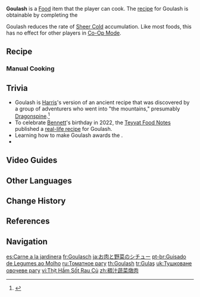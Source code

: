 {{Food Infobox
|id              = 108205
|name            = Goulash
|description     = A steaming-hot stew.
|effectType      = Sheer Cold Resistance
|desc_basic      = Hot stew made from Chilled Meat and vegetables chopped into small pieces. Slow-boiled tomatoes give this dish a rich and thick texture. Filling one's stomach with this comforting mixture has a warming effect.
|desc_delicious  = Just one spoonful sends a down-to-earth sense of satisfaction welling up from the depths of your heart. The meat's flavor grows with every chew, bringing limitless strength to the eater even in the coldest wintry wastes.
|desc_suspicious = There was some flaw in the flame control during the stewing process, leading to a product with a very stiff mouthfeel. You can ignore those flaws if you scarf it all down - it'll keep the cold away regardless.
|type            = Adventurer's Dishes
|effect          = (var1) the rate of [[Sheer Cold]] accumulation for all party members for 900s.
|eff_att1        = Sheer Cold
|eff_suspicious1 = Slightly decreases
|eff_basic1      = Somewhat decreases
|eff_delicious1  = Decreases
|quality         = 2
|region          = Mondstadt
|recipe          = Complete ''[[Ah, Fresh Meat!]]''
}}
'''Goulash''' is a [[Food]] item that the player can cook. The [[recipe]] for Goulash is obtainable by completing the {{Quest|Ah, Fresh Meat!}}

Goulash reduces the rate of [[Sheer Cold]] accumulation. Like most foods, this has no effect for other players in [[Co-Op Mode]].

==Recipe==
{{Recipe
|type = Cooking
|Chilled Meat = 2
|Carrot = 2
|Tomato = 1
|sort = Chilled Meat;Carrot;Tomato
}}

===Manual Cooking===
{{Manual Cooking}}

==Trivia==
* Goulash is [[Harris]]'s version of an ancient recipe that was discovered by a group of adventurers who went into "the mountains," presumably [[Dragonspine]].<ref>{{Ref/Quest|Ah, Fresh Meat!}}</ref>
* To celebrate [[Bennett]]'s birthday in 2022, the [[Teyvat Food Notes]] published a [https://ys.mihoyo.com/main/news/detail/20308 real-life recipe] for Goulash.
* Learning how to make Goulash awards the {{Achievement|Glutton for Goulash}}.
* {{Mail Attachments by Category List|Delicious Goulash}}

==Video Guides==
{{EVT
|video1   = https://youtu.be/akkSxkACP3U
|caption1 = Goulash Obtained from World Quest "Ah, Fresh Meat!"
}}

==Other Languages==
{{Other Languages
|en      = Goulash
|zhs     = 稠汁蔬菜炖肉
|zhs_rm  = Chóuzhī Shūcài Dùnròu
|zht     = 稠汁蔬菜燉肉
|zht_rm  = Chóuzhī Shūcài Dùnròu
|zh_tl   = Stewed Meat and Vegetables in Thick Sauce
|ja      = お肉と野菜のシチュー
|ja_rm   = Oniku to Yasai no Shichuu
|ja_tl   = Meat and Vegetable Stew
|ko      = 뜨끈 야채 스튜
|ko_tl   = Hot Vegetable Soup
|es      = Carne a la jardinera
|es_tl   = Meat {{wt|jardinière|Jardinière}}
|fr      = Goulasch
|fr_tl   = Goulash
|ru      = Томатное рагу
|ru_tl   = Tomato Ragout
|th      = Goulash
|vi      = Thịt Hầm Sốt Rau Củ
|vi_tl   = Meat Stew with Vegetable Sauce
|de      = Gulaschsuppe mit Gemüse
|de_tl   = Goulash soup with vegetables
|id      = Goulash
|pt      = Guisado de Legumes ao Molho
|pt_tl   = 
|tr      = Gulaş
|tr_tl   = Goulash
|it      = Gulasch
}}

==Change History==
{{Change History|1.2}}

==References==
{{Reflist}}

==Navigation==
{{Food Navbox}}

[[es:Carne a la jardinera]]
[[fr:Goulasch]]
[[ja:お肉と野菜のシチュー]]
[[pt-br:Guisado de Legumes ao Molho]]
[[ru:Томатное рагу]]
[[th:Goulash]]
[[tr:Gulaş]]
[[uk:Тушковане овочеве рагу]]
[[vi:Thịt Hầm Sốt Rau Củ]]
[[zh:稠汁蔬菜燉肉]]